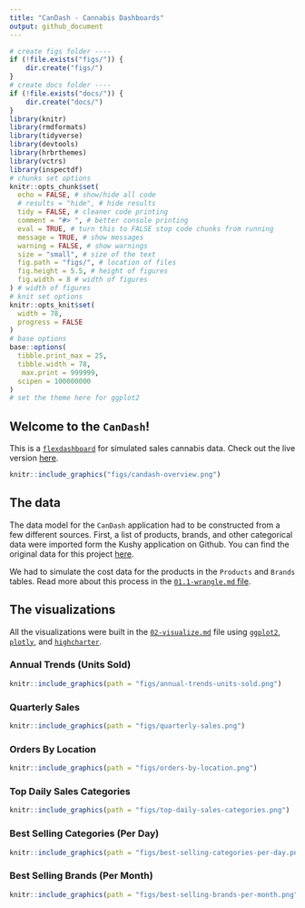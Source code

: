 ```yaml
---
title: "CanDash - Cannabis Dashboards"
output: github_document
---
```


```r
# create figs folder ----
if (!file.exists("figs/")) {
    dir.create("figs/")
}
# create docs folder ----
if (!file.exists("docs/")) {
    dir.create("docs/")
}
library(knitr)
library(rmdformats)
library(tidyverse)
library(devtools)
library(hrbrthemes)
library(vctrs)
library(inspectdf)
# chunks set options
knitr::opts_chunk$set(
  echo = FALSE, # show/hide all code
  # results = "hide", # hide results
  tidy = FALSE, # cleaner code printing
  comment = "#> ", # better console printing
  eval = TRUE, # turn this to FALSE stop code chunks from running
  message = TRUE, # show messages
  warning = FALSE, # show warnings
  size = "small", # size of the text
  fig.path = "figs/", # location of files
  fig.height = 5.5, # height of figures
  fig.width = 8 # width of figures
) # width of figures
# knit set options
knitr::opts_knit$set(
  width = 78,
  progress = FALSE
)
# base options
base::options(
  tibble.print_max = 25,
  tibble.width = 78,
   max.print = 999999,
  scipen = 100000000
)
# set the theme here for ggplot2
```

## Welcome to the `CanDash`!

This is a [`flexdashboard`](https://rmarkdown.rstudio.com/flexdashboard/) for simulated sales cannabis data. Check out the live version [here](https://mfrigaard.shinyapps.io/candash-wow-sales/).

```r
knitr::include_graphics("figs/candash-overview.png")
```

## The data

The data model for the `CanDash` application had to be constructed from a few different sources. First, a list of products, brands, and other categorical data were imported form the Kushy application on Github. You can find the original data for this project [here](https://github.com/kushyapp/cannabis-dataset). 

We had to simulate the cost data for the products in the `Products` and `Brands` tables. Read more about this process in the [`01.1-wrangle.md` file](https://github.com/mjfrigaard/CanDash/blob/master/01.1-wrangle.md). 

## The visualizations

All the visualizations were built in the [`02-visualize.md`](https://github.com/mjfrigaard/CanDash/blob/master/02-visualize.md) file using [`ggplot2`](https://ggplot2.tidyverse.org/), [`plotly`](https://github.com/ropensci/plotly#readme), and [`highcharter`](http://jkunst.com/highcharter/).

### Annual Trends (Units Sold)

```r
knitr::include_graphics(path = "figs/annual-trends-units-sold.png")
```

### Quarterly Sales

```r
knitr::include_graphics(path = "figs/quarterly-sales.png")
```

### Orders By Location

```r
knitr::include_graphics(path = "figs/orders-by-location.png")
```

### Top Daily Sales Categories

```r
knitr::include_graphics(path = "figs/top-daily-sales-categories.png")
```

### Best Selling Categories (Per Day)

```r
knitr::include_graphics(path = "figs/best-selling-categories-per-day.png")
```

### Best Selling Brands (Per Month)

```r
knitr::include_graphics(path = "figs/best-selling-brands-per-month.png")
```
